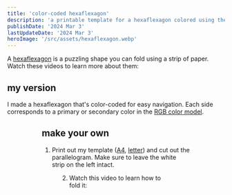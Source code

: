 ```yaml
---
title: 'color-coded hexaflexagon'
description: 'a printable template for a hexaflexagon colored using the RGB color model'
publishDate: '2024 Mar 3'
lastUpdateDate: '2024 Mar 3'
heroImage: '/src/assets/hexaflexagon.webp'
---
```



A [hexaflexagon](https://en.wikipedia.org/wiki/Flexagon) is a puzzling shape you can fold using a strip of paper. Watch these videos to learn more about them:

<YouTube videoId="VIVIegSt81k" />

<YouTube videoId="paQ10POrZh8" />

## my version

I made a hexaflexagon that's color-coded for easy navigation. Each side corresponds to a primary or secondary color in the [RGB color model](https://en.wikipedia.org/wiki/RGB_color_model).

<YouTube videoId="oe77xbvPoQ0" aspectRatio={1} />

<Figure image={diagram} caption="Diagram showing how to navigate my hexaflexagon. There are six colored sides, and three of the sides have two states each (labeled 1 and 2)."/>

<Figure image={prototypes} caption="Other prototypes." />

## make your own

1. Print out my template ([A4](/hexaflexagon/template-A4.pdf), [letter](/hexaflexagon/template-letter.pdf)) and cut out the parallelogram. Make sure to leave the white strip on the left intact.

<Figure image={template} caption="Preview of the template."/>

2. Watch this video to learn how to fold it:

<YouTube videoId="Svq2Kscmmwc" />